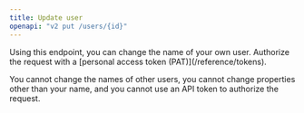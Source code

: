 ```yaml
---
title: Update user
openapi: "v2 put /users/{id}"
---
```


<Warning>
Using this endpoint, you can change the name of your own user. Authorize the request with a [personal access token (PAT)](/reference/tokens).

You cannot change the names of other users, you cannot change properties other than your name, and you cannot use an API token to authorize the request.
</Warning>